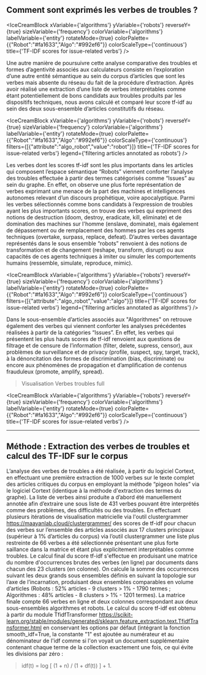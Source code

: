 
## Comment sont exprimés les verbes de troubles ? 

<IceCreamBlock 
  xVariable={'algorithms'} 
  yVariable={'robots'} 
  reverseY={true} 
  sizeVariable={'frequency'} 
  colorVariable={'algorithms'} 
  labelVariable={'entity'} 
  rotateMode={true} 
  colorPalette={{"Robot":"#fa1633","Algo":"#992ef6"}}
  colorScaleType={'continuous'}
  title={'TF-IDF scores for issue-related verbs'} 
/>

Une autre manière de poursuivre cette analyse comparative des troubles et formes d’agentivité associés aux calculateurs consiste en l’exploration d’une autre entité sémantique au sein du corpus d’articles que sont les verbes mais absente du réseau du fait de la procédure d’extraction. Après avoir réalisé une extraction d’une liste de verbes interprétables comme étant potentiellement de bons candidats aux troubles produits par les dispositifs techniques, nous avons calculé et comparé leur score tf-idf  au sein des deux sous-ensemble d’articles constitutifs du réseau.

<IceCreamBlock 
  xVariable={'algorithms'} 
  yVariable={'robots'} 
  reverseY={true} 
  sizeVariable={'frequency'} 
  colorVariable={'algorithms'} 
  labelVariable={'entity'} 
  rotateMode={true} 
  colorPalette={{"Robot":"#fa1633","Algo":"#992ef6"}}
  colorScaleType={'continuous'} 
  filters={[{"attribute":"algo_robot","value":"robot"}]}
  title={'TF-IDF scores for issue-related verbs'} 
  legend={'filtering articles annotated as robots'}
/>

Les verbes dont les scores tf-idf sont les plus importants dans les articles qui composent l’espace sémantique “Robots” viennent conforter l’analyse des troubles effectuée à partir des termes catégorisés comme “Issues” au sein du graphe. En effet, on observe une plus forte représentation de verbes exprimant une menace de la part des machines et intelligences autonomes relevant d’un discours prophétique, voire apocalyptique. Parmi les verbes sélectionnés comme bons candidats à l’expression de troubles ayant les plus importants scores, on trouve des verbes qui expriment des notions de destruction (doom, destroy, eradicate, kill, eliminate) et de domination des machines sur l'homme (enslave, dominate), mais également de  dépassement ou de remplacement des hommes par les ces agents techniques (overtake, surpass, replace, defeat). D’autres verbes davantage représentés dans le sous ensemble “robots” renvoient à des notions de transformation et de changement (reshape, transform, disrupt) ou aux capacités de ces agents techniques à imiter ou simuler les comportements humains (ressemble, simulate, reproduce, mimic).

<IceCreamBlock 
  xVariable={'algorithms'} 
  yVariable={'robots'} 
  reverseY={true} 
  sizeVariable={'frequency'} 
  colorVariable={'algorithms'} 
  labelVariable={'entity'} 
  rotateMode={true} 
  colorPalette={{"Robot":"#fa1633","Algo":"#992ef6"}}
  colorScaleType={'continuous'} 
  filters={[{"attribute":"algo_robot","value":"algo"}]}
  title={'TF-IDF scores for issue-related verbs'} 
  legend={'filtering articles annotated as algorithms'}
/>

Dans le sous-ensemble d’articles associés aux "Algorithmes" on retrouve également des verbes qui viennent conforter les analyses précédentes réalisées à partir de la catégories “Issues”. En effet, les verbes qui présentent les plus hauts scores de tf-idf renvoient aux questions de filtrage et de censure de l’information (filter, delete, supress, censor), aux problèmes de surveillance et de privacy (profile, suspect, spy, target, track), à la dénoncitation des formes de discrimination (bias, discriminate) ou encore aux phénomènes de propagation et d’amplification de contenus frauduleux (promote, amplify, spread). 

>Visualisation Verbes troubles full

<IceCreamBlock 
  xVariable={'algorithms'} 
  yVariable={'robots'} 
  reverseY={true} 
  sizeVariable={'frequency'} 
  colorVariable={'algorithms'} 
  labelVariable={'entity'} 
  rotateMode={true} 
  colorPalette={{"Robot":"#fa1633","Algo":"#992ef6"}}
  colorScaleType={'continuous'}
  title={'TF-IDF scores for issue-related verbs'} 
/>

---

## Méthode : Extraction des verbes de troubles et calcul des TF-IDF sur le corpus

L’analyse des verbes de troubles a été réalisée, à partir du logiciel Cortext, en effectuant une première extraction de 1000 verbes sur le texte complet des articles critiques du corpus en employant la méthode “pigeon holes” via le logiciel Cortext (identique à la méthode d'extraction des termes du graphe).
La liste de verbes ainsi produite a d’abord été manuellement annotée afin d’extraire une sous liste de 431 verbes pouvant être interprétés comme des problèmes, des difficultés ou des troubles. En effectuant plusieurs itérations de visualisation matricielle via l'outil clustergrammer https://maayanlab.cloud/clustergrammer/ des scores de tf-idf pour chacun des verbes sur l’ensemble des articles associés aux 17 clusters principaux (supérieur à 1% d’articles du corpus) via l’outil clustergrammer une liste plus restreinte de 66 verbes a été sélectionnée présentant une plus forte saillance dans la matrice et étant plus explicitement interprétables comme troubles.
Le calcul final du score tf-idf s'effectue en produisant une matrice du nombre d'occurrences brutes des verbes (en ligne) par documents dans chacun des 23 clusters (en colonne). On calcule la somme des occurrences suivant les deux grands sous ensembles définis en suivant la topologie sur l’axe de l’incarnation, produisant deux ensembles comparables en volume d’articles (Robots : 52% articles - 9 clusters > 1% - 1790 termes ; Algorithmes : 48% articles - 8 clusters > 1% - 1201 termes).
La matrice finale compte 66 verbes en ligne et deux colonnes correspondant aux deux sous-ensembles algorithmes et robots. Le calcul du score tf-idf est obtenu à partir du module TfidfTransformer https://scikit-learn.org/stable/modules/generated/sklearn.feature_extraction.text.TfidfTransformer.html en conservant les options par défaut (intégrant la fonction smooth_idf=True, la constante "1" est ajoutée au numérateur et au dénominateur de l'idf comme si l'on voyait un document supplémentaire contenant chaque terme de la collection exactement une fois, ce qui évite les divisions par zéro : 
>idf(t) = log [ (1 + n) / (1 + df(t)) ] + 1.

